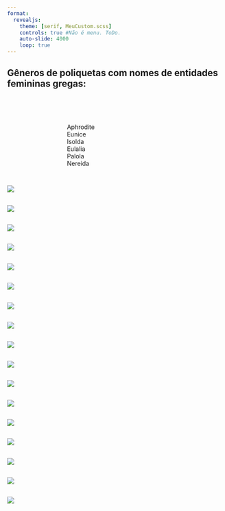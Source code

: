 ```yaml
---
format: 
  revealjs: 
    theme: [serif, MeuCustom.scss]
    controls: true #Não é menu. ToDo.
    auto-slide: 4000
    loop: true
---
```


<!-- Tem que falar:
- Maior diversidade morfológica dos animais
- 
-->

## Gêneros de poliquetas com nomes de entidades femininas gregas:

<br><br>

:::: {.columns}
::: {.column width="30%"}
:::
::: {.column width="54%"}
Aphrodite  
Eunice  
Isolda  
Eulalia   
Palola  
Nereida   
:::
::: {.column width="33%"}
:::
:::: 



## 

![](images/Alitta-virens-4.jpeg)

##

![](images/Alitta-virens-4.jpeg)


##

![](images/apem-dorvillea-rubrovittata-1536x1152.jpg)

##

![](images/Branchiomma_arctica_1-combined.jpeg)

##

![](images/default.png)

##

![](images/Eulalia_viridis_3.jpeg)

##

![](images/hpwo292.jpg)

##

![](images/Myxicola_sp2.jpeg)

##

![](images/Nereis_pelagica-5.jpeg)

##

![](images/OIP.jpeg)

##

![](images/Phyllodoce_citrina-combined.jpeg)

##

![](images/PolyDay.png)

##

![](images/Polynoidae_unidentified.jpeg)

##

![](images/Pterosyllis_finmarchica-1.jpeg)

##

![](images/Serpula-uschakovi-4.jpeg)

##

![](images/Syllidae_unidentified.jpeg)

##

![](images/Terebellidae-Unidentified-combined.jpeg)

